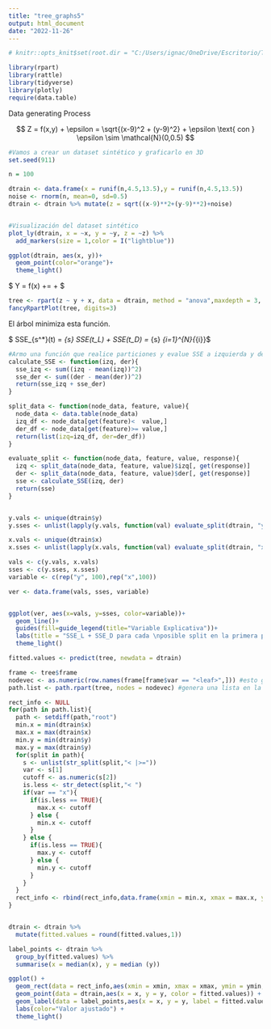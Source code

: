 ```yaml
---
title: "tree_graphs5"
output: html_document
date: "2022-11-26"
---
```


```r
# knitr::opts_knit$set(root.dir = "C:/Users/ignac/OneDrive/Escritorio/TP Final EEA/tp2EEA")
```


```r

library(rpart)
library(rattle)
library(tidyverse)
library(plotly)
require(data.table)

```

Data generating Process


$$ Z = f(x,y) + \epsilon = \sqrt{(x-9)^2 + (y-9)^2} + \epsilon \text{ con } \epsilon \sim \mathcal{N}(0,0.5) $$



```r
#Vamos a crear un dataset sintético y graficarlo en 3D
set.seed(911)

n = 100

dtrain <- data.frame(x = runif(n,4.5,13.5),y = runif(n,4.5,13.5))
noise <- rnorm(n, mean=0, sd=0.5)
dtrain <- dtrain %>% mutate(z = sqrt((x-9)**2+(y-9)**2)+noise)


#Visualización del dataset sintético
plot_ly(dtrain, x = ~x, y = ~y, z = ~z) %>%
  add_markers(size = 1,color = I("lightblue"))

```





```r

ggplot(dtrain, aes(x, y))+
  geom_point(color="orange")+
  theme_light()

```


 $ Y = f(x) +\epsilon =  \sqrt{(x_1 - 9)^2 + (x_2 - 9)^2} + \epsilon$

```r

tree <- rpart(z ~ y + x, data = dtrain, method = "anova",maxdepth = 3, minsplit = 1, minbucket = 1, cp = 0)
fancyRpartPlot(tree, digits=3)


```


El árbol minimiza esta función. 

$ SSE_{s^*}(t) = \min_{s} SSE(t_L) + SSE(t_D) = \min_{s} \sum_{i=1}^{N}{\xi_{i}}$

```r

#Armo una función que realice particiones y evalue SSE a izquierda y derecha
calculate_SSE <- function(izq, der){
  sse_izq <- sum((izq - mean(izq))^2)
  sse_der <- sum((der - mean(der))^2)
  return(sse_izq + sse_der)
}

split_data <- function(node_data, feature, value){
  node_data <- data.table(node_data)
  izq_df <- node_data[get(feature)<  value,]
  der_df <- node_data[get(feature)>= value,]
  return(list(izq=izq_df, der=der_df))
}

evaluate_split <- function(node_data, feature, value, response){
  izq <- split_data(node_data, feature, value)$izq[, get(response)]
  der <- split_data(node_data, feature, value)$der[, get(response)]
  sse <- calculate_SSE(izq, der)
  return(sse)
}


y.vals <- unique(dtrain$y)
y.sses <- unlist(lapply(y.vals, function(val) evaluate_split(dtrain, "y", val, "z")))

x.vals <- unique(dtrain$x)
x.sses <- unlist(lapply(x.vals, function(val) evaluate_split(dtrain, "x", val, "z")))

vals <- c(y.vals, x.vals)
sses <- c(y.sses, x.sses)
variable <- c(rep("y", 100),rep("x",100))

ver <- data.frame(vals, sses, variable)


ggplot(ver, aes(x=vals, y=sses, color=variable))+
  geom_line()+
  guides(fill=guide_legend(title="Variable Explicativa"))+
  labs(title = "SSE_L + SSE_D para cada \nposible split en la primera partición",x="Valores de la variable", y=expression("SSE_L + SSE_D"))+
  theme_light()


```



```r


fitted.values <- predict(tree, newdata = dtrain)

frame <- tree$frame
nodevec <- as.numeric(row.names(frame[frame$var == "<leaf>",])) #esto genera un vector con los números de nodos terminales
path.list <- path.rpart(tree, nodes = nodevec) #genera una lista en la cual cada elemento indica el camino a un nodo

rect_info <- NULL
for(path in path.list){
  path <- setdiff(path,"root")
  min.x = min(dtrain$x)
  max.x = max(dtrain$x)
  min.y = min(dtrain$y)
  max.y = max(dtrain$y)
  for(split in path){
    s <- unlist(str_split(split,"< |>="))
    var <- s[1]
    cutoff <- as.numeric(s[2])
    is.less <- str_detect(split,"< ")
    if(var == "x"){
      if(is.less == TRUE){
        max.x <- cutoff
      } else {
        min.x <- cutoff
      }
    } else {
      if(is.less == TRUE){
        max.y <- cutoff 
      } else {
        min.y <- cutoff
      }
    }
  }
  rect_info <- rbind(rect_info,data.frame(xmin = min.x, xmax = max.x, ymin = min.y, ymax = max.y))
}


dtrain <- dtrain %>% 
  mutate(fitted.values = round(fitted.values,1))

label_points <- dtrain %>%
  group_by(fitted.values) %>%
  summarise(x = median(x), y = median (y))

ggplot() +
  geom_rect(data = rect_info,aes(xmin = xmin, xmax = xmax, ymin = ymin, ymax = ymax),colour = "grey50", fill = "white") +
  geom_point(data = dtrain,aes(x = x, y = y, color = fitted.values)) +
  geom_label(data = label_points,aes(x = x, y = y, label = fitted.values, color=fitted.values)) +
  labs(color="Valor ajustado") +
  theme_light()

```


